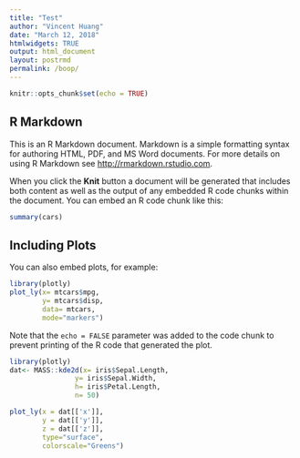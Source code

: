 ```yaml
---
title: "Test"
author: "Vincent Huang"
date: "March 12, 2018"
htmlwidgets: TRUE
output: html_document
layout: postrmd
permalink: /boop/
---
```


```r
knitr::opts_chunk$set(echo = TRUE)
```

## R Markdown

This is an R Markdown document. Markdown is a simple formatting syntax for authoring HTML, PDF, and MS Word documents. For more details on using R Markdown see <http://rmarkdown.rstudio.com>.

When you click the **Knit** button a document will be generated that includes both content as well as the output of any embedded R code chunks within the document. You can embed an R code chunk like this:

```r
summary(cars)
```

## Including Plots

You can also embed plots, for example:

```r

library(plotly)
plot_ly(x= mtcars$mpg,
        y= mtcars$disp,
        data= mtcars,
        mode="markers")

```

Note that the `echo = FALSE` parameter was added to the code chunk to prevent printing of the R code that generated the plot.
```r
library(plotly)
dat<- MASS::kde2d(x= iris$Sepal.Length, 
                y= iris$Sepal.Width, 
                h= iris$Petal.Length, 
                n= 50)

plot_ly(x = dat[['x']],
        y = dat[['y']],
        z = dat[['z']],
        type="surface",
        colorscale="Greens")
```


